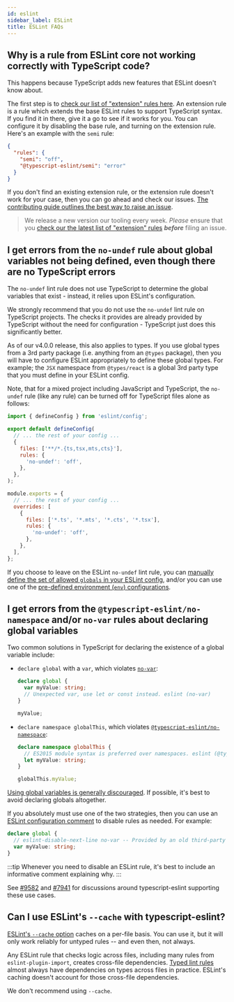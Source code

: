 ```yaml
---
id: eslint
sidebar_label: ESLint
title: ESLint FAQs
---
```



## Why is a rule from ESLint core not working correctly with TypeScript code?

This happens because TypeScript adds new features that ESLint doesn't know about.

The first step is to [check our list of "extension" rules here](/rules/#extension-rules).
An extension rule is a rule which extends the base ESLint rules to support TypeScript syntax.
If you find it in there, give it a go to see if it works for you.
You can configure it by disabling the base rule, and turning on the extension rule.
Here's an example with the `semi` rule:

```json
{
  "rules": {
    "semi": "off",
    "@typescript-eslint/semi": "error"
  }
}
```

If you don't find an existing extension rule, or the extension rule doesn't work for your case, then you can go ahead and check our issues.
[The contributing guide outlines the best way to raise an issue](../../contributing/Issues.mdx).

> We release a new version our tooling every week.
> _Please_ ensure that you [check our the latest list of "extension" rules](/rules/#extension-rules) **_before_** filing an issue.

## I get errors from the `no-undef` rule about global variables not being defined, even though there are no TypeScript errors

The `no-undef` lint rule does not use TypeScript to determine the global variables that exist - instead, it relies upon ESLint's configuration.

We strongly recommend that you do not use the `no-undef` lint rule on TypeScript projects.
The checks it provides are already provided by TypeScript without the need for configuration - TypeScript just does this significantly better.

As of our v4.0.0 release, this also applies to types.
If you use global types from a 3rd party package (i.e. anything from an `@types` package), then you will have to configure ESLint appropriately to define these global types.
For example; the `JSX` namespace from `@types/react` is a global 3rd party type that you must define in your ESLint config.

Note, that for a mixed project including JavaScript and TypeScript, the `no-undef` rule (like any rule) can be turned off for TypeScript files alone as follows:

<Tabs groupId="eslint-config">
<TabItem value="Flat Config">

```js title="eslint.config.mjs"
import { defineConfig } from 'eslint/config';

export default defineConfig(
  // ... the rest of your config ...
  {
    files: ['**/*.{ts,tsx,mts,cts}'],
    rules: {
      'no-undef': 'off',
    },
  },
);
```

</TabItem>
<TabItem value="Legacy Config">

```js title=".eslintrc.js"
module.exports = {
  // ... the rest of your config ...
  overrides: [
    {
      files: ['*.ts', '*.mts', '*.cts', '*.tsx'],
      rules: {
        'no-undef': 'off',
      },
    },
  ],
};
```

</TabItem>
</Tabs>

If you choose to leave on the ESLint `no-undef` lint rule, you can [manually define the set of allowed `globals` in your ESLint config](https://eslint.org/docs/user-guide/configuring/language-options#specifying-globals), and/or you can use one of the [pre-defined environment (`env`) configurations](https://eslint.org/docs/user-guide/configuring/language-options#specifying-environments).

## I get errors from the `@typescript-eslint/no-namespace` and/or `no-var` rules about declaring global variables

Two common solutions in TypeScript for declaring the existence of a global variable include:

- `declare global` with a `var`, which violates [`no-var`](https://eslint.org/docs/latest/rules/no-var):

  ```ts
  declare global {
    var myValue: string;
    // Unexpected var, use let or const instead. eslint (no-var)
  }

  myValue;
  ```

- `declare namespace globalThis`, which violates [`@typescript-eslint/no-namespace`](https://typescript-eslint.io/rules/no-namespace):

  ```ts
  declare namespace globalThis {
    // ES2015 module syntax is preferred over namespaces. eslint (@typescript-eslint/no-namespace)
    let myValue: string;
  }

  globalThis.myValue;
  ```

[Using global variables is generally discouraged](https://stackoverflow.com/questions/10525582/why-are-global-variables-considered-bad-practice).
If possible, it's best to avoid declaring globals altogether.

If you absolutely must use one of the two strategies, then you can use an [ESLint configuration comment](https://eslint.org/docs/latest/use/configure/rules#using-configuration-comments-1) to disable rules as needed.
For example:

```ts
declare global {
  // eslint-disable-next-line no-var -- Provided by an old third-party integration.
  var myValue: string;
}
```

:::tip
Whenever you need to disable an ESLint rule, it's best to include an informative comment explaining why.
:::

See [#9582](https://github.com/typescript-eslint/typescript-eslint/issues/9582 'typescript-eslint/typescript-eslint#9582 Docs: globalThis without ignores of no-var and no-namespace') and [#7941](https://github.com/typescript-eslint/typescript-eslint/issues/7941 'typescript-eslint/typescript-eslint#7941 Base rule extension: no-var configuration for declarations') for discussions around typescript-eslint supporting these use cases.

## Can I use ESLint's `--cache` with typescript-eslint?

[ESLint's `--cache` option](https://eslint.org/docs/latest/use/command-line-interface#caching) caches on a per-file basis.
You can use it, but it will only work reliably for untyped rules -- and even then, not always.

Any ESLint rule that checks logic across files, including many rules from `eslint-plugin-import`, creates cross-file dependencies.
[Typed lint rules](../../getting-started/Typed_Linting.mdx) almost always have dependencies on types across files in practice.
ESLint's caching doesn't account for those cross-file dependencies.

We don't recommend using `--cache`.
